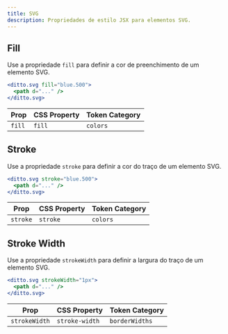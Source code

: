 ```yaml
---
title: SVG
description: Propriedades de estilo JSX para elementos SVG.
---
```


## Fill

Use a propriedade `fill` para definir a cor de preenchimento de um elemento SVG.

```jsx
<ditto.svg fill="blue.500">
  <path d="..." />
</ditto.svg>
```

| Prop   | CSS Property | Token Category |
| ------ | ------------ | -------------- |
| `fill` | `fill`       | `colors`       |

## Stroke

Use a propriedade `stroke` para definir a cor do traço de um elemento SVG.

```jsx
<ditto.svg stroke="blue.500">
  <path d="..." />
</ditto.svg>
```

| Prop     | CSS Property | Token Category |
| -------- | ------------ | -------------- |
| `stroke` | `stroke`     | `colors`       |

## Stroke Width

Use a propriedade `strokeWidth` para definir a largura do traço de um elemento SVG.

```jsx
<ditto.svg strokeWidth="1px">
  <path d="..." />
</ditto.svg>
```

| Prop          | CSS Property   | Token Category |
| ------------- | -------------- | -------------- |
| `strokeWidth` | `stroke-width` | `borderWidths` |
